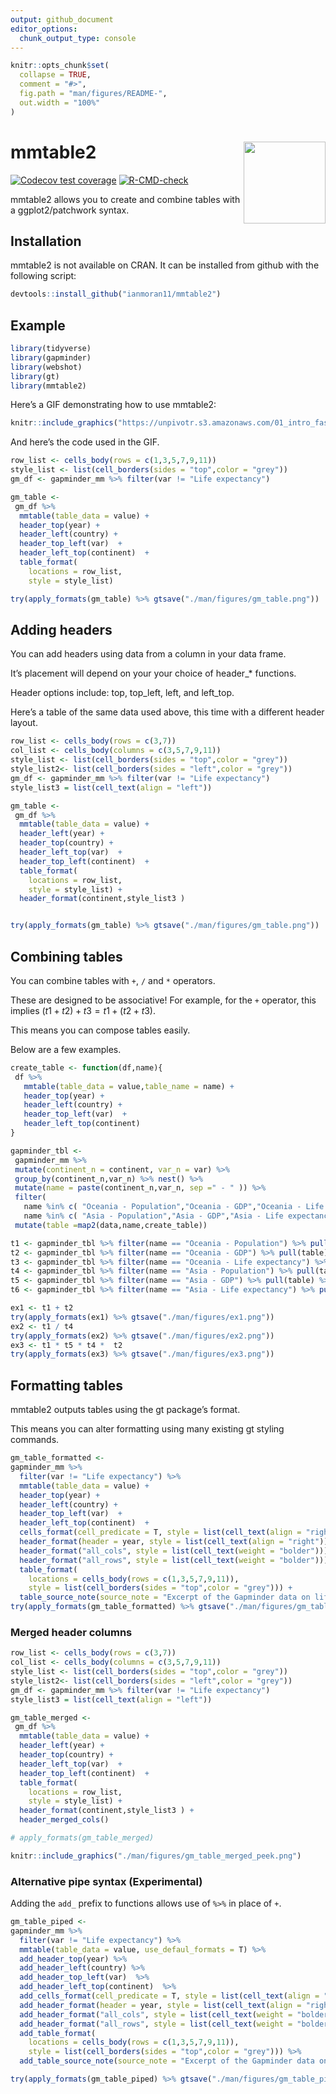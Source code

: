 ```yaml
---
output: github_document
editor_options: 
  chunk_output_type: console
---
```


<!-- README.md is generated from README.Rmd. Please edit that file -->

```r
knitr::opts_chunk$set(
  collapse = TRUE,
  comment = "#>",
  fig.path = "man/figures/README-",
  out.width = "100%"
)
```

# mmtable2 <a> <img src='man/figures/logo.png' align="right" height="131.5" /></a>
<!-- badges: start -->
[![Codecov test coverage](https://codecov.io/gh/ianmoran11/mmtable2/branch/master/graph/badge.svg)](https://codecov.io/gh/ianmoran11/mmtable2?branch=master)
[![R-CMD-check](https://github.com/ianmoran11/mmtable2/workflows/R-CMD-check/badge.svg)](https://github.com/ianmoran11/mmtable2/actions)
<!-- badges: end -->

mmtable2 allows you to create and combine tables with a ggplot2/patchwork syntax.

## Installation

mmtable2 is not available on CRAN. It can be installed from github with the following script:
```r
devtools::install_github("ianmoran11/mmtable2")
```


## Example

```r
library(tidyverse)
library(gapminder)
library(webshot)
library(gt)
library(mmtable2)
```

Here's a GIF demonstrating how to use mmtable2:

```r
knitr::include_graphics("https://unpivotr.s3.amazonaws.com/01_intro_fast.gif")
```

And here's the code used in the GIF. 

```r
row_list <- cells_body(rows = c(1,3,5,7,9,11))
style_list <- list(cell_borders(sides = "top",color = "grey"))
gm_df <- gapminder_mm %>% filter(var != "Life expectancy")

gm_table <- 
 gm_df %>% 
  mmtable(table_data = value) +
  header_top(year) +
  header_left(country) +
  header_top_left(var)  +
  header_left_top(continent)  +
  table_format(
    locations = row_list,
    style = style_list)

try(apply_formats(gm_table) %>% gtsave("./man/figures/gm_table.png"))
```


## Adding headers

You can add headers using data from a column in your data frame. 

It's placement will depend on your your choice of header_* functions.

Header options include: top, top_left, left, and left_top. 

Here's a table of the same data used above, this time with a different header layout. 


```r
row_list <- cells_body(rows = c(3,7))
col_list <- cells_body(columns = c(3,5,7,9,11))
style_list <- list(cell_borders(sides = "top",color = "grey"))
style_list2<- list(cell_borders(sides = "left",color = "grey"))
gm_df <- gapminder_mm %>% filter(var != "Life expectancy")
style_list3 = list(cell_text(align = "left"))

gm_table <- 
 gm_df %>% 
  mmtable(table_data = value) +
  header_left(year) +
  header_top(country) +
  header_left_top(var)  +
  header_top_left(continent)  +
  table_format(
    locations = row_list,
    style = style_list) +
  header_format(continent,style_list3 )


try(apply_formats(gm_table) %>% gtsave("./man/figures/gm_table.png"))
```


## Combining tables

You can combine tables with `+`, `/` and `*` operators.

These are designed to be associative! For example, for the `+` operator, this implies  $(t1+t2)+t3=t1+(t2+t3).$

This means you can compose tables easily.

Below are a few examples.


```r
create_table <- function(df,name){
 df %>%
   mmtable(table_data = value,table_name = name) +
   header_top(year) +
   header_left(country) +
   header_top_left(var)  +
   header_left_top(continent)
}
```



```r
gapminder_tbl <-
 gapminder_mm %>%
 mutate(continent_n = continent, var_n = var) %>%
 group_by(continent_n,var_n) %>% nest() %>%
 mutate(name = paste(continent_n,var_n, sep =" - " )) %>%
 filter(
   name %in% c( "Oceania - Population","Oceania - GDP","Oceania - Life expectancy") |
   name %in% c( "Asia - Population","Asia - GDP","Asia - Life expectancy")) %>%
 mutate(table =map2(data,name,create_table))
```


```r
t1 <- gapminder_tbl %>% filter(name == "Oceania - Population") %>% pull(table) %>% .[[1]]
t2 <- gapminder_tbl %>% filter(name == "Oceania - GDP") %>% pull(table) %>% .[[1]]
t3 <- gapminder_tbl %>% filter(name == "Oceania - Life expectancy") %>% pull(table) %>% .[[1]]
t4 <- gapminder_tbl %>% filter(name == "Asia - Population") %>% pull(table) %>% .[[1]]
t5 <- gapminder_tbl %>% filter(name == "Asia - GDP") %>% pull(table) %>% .[[1]]
t6 <- gapminder_tbl %>% filter(name == "Asia - Life expectancy") %>% pull(table) %>% .[[1]]

```



```r
ex1 <- t1 + t2
try(apply_formats(ex1) %>% gtsave("./man/figures/ex1.png"))
ex2 <- t1 / t4
try(apply_formats(ex2) %>% gtsave("./man/figures/ex2.png"))
ex3 <- t1 * t5 * t4 *  t2
try(apply_formats(ex3) %>% gtsave("./man/figures/ex3.png"))
```

## Formatting tables

mmtable2 outputs tables using the gt package's format.

This means you can alter formatting using many existing gt styling commands.

```r
gm_table_formatted <- 
gapminder_mm %>% 
  filter(var != "Life expectancy") %>% 
  mmtable(table_data = value) +
  header_top(year) +
  header_left(country) +
  header_top_left(var)  +
  header_left_top(continent)  +
  cells_format(cell_predicate = T, style = list(cell_text(align = "right"))) +
  header_format(header = year, style = list(cell_text(align = "right"))) +
  header_format("all_cols", style = list(cell_text(weight = "bolder"))) +
  header_format("all_rows", style = list(cell_text(weight = "bolder"))) +
  table_format(
    locations = cells_body(rows = c(1,3,5,7,9,11)),
    style = list(cell_borders(sides = "top",color = "grey"))) + 
  table_source_note(source_note = "Excerpt of the Gapminder data on life expectancy, GDP per capita, and population by country." )
try(apply_formats(gm_table_formatted) %>% gtsave("./man/figures/gm_table_formatted.png"))
```

### Merged header columns 


```r
row_list <- cells_body(rows = c(3,7))
col_list <- cells_body(columns = c(3,5,7,9,11))
style_list <- list(cell_borders(sides = "top",color = "grey"))
style_list2<- list(cell_borders(sides = "left",color = "grey"))
gm_df <- gapminder_mm %>% filter(var != "Life expectancy")
style_list3 = list(cell_text(align = "left"))

gm_table_merged <- 
 gm_df %>% 
  mmtable(table_data = value) +
  header_left(year) +
  header_top(country) +
  header_left_top(var)  +
  header_top_left(continent)  +
  table_format(
    locations = row_list,
    style = style_list) +
  header_format(continent,style_list3 ) +
  header_merged_cols()

# apply_formats(gm_table_merged)
```

```r
knitr::include_graphics("./man/figures/gm_table_merged_peek.png")
```

### Alternative pipe syntax (Experimental)

Adding the `add_` prefix to functions allows use of `%>%` in place of `+`.

```r
gm_table_piped <- 
gapminder_mm %>% 
  filter(var != "Life expectancy") %>% 
  mmtable(table_data = value, use_defaul_formats = T) %>% 
  add_header_top(year) %>% 
  add_header_left(country) %>% 
  add_header_top_left(var)  %>% 
  add_header_left_top(continent)  %>% 
  add_cells_format(cell_predicate = T, style = list(cell_text(align = "right"))) %>% 
  add_header_format(header = year, style = list(cell_text(align = "right"))) %>% 
  add_header_format("all_cols", style = list(cell_text(weight = "bolder"))) %>% 
  add_header_format("all_rows", style = list(cell_text(weight = "bolder"))) %>% 
  add_table_format(
    locations = cells_body(rows = c(1,3,5,7,9,11)),
    style = list(cell_borders(sides = "top",color = "grey"))) %>% 
  add_table_source_note(source_note = "Excerpt of the Gapminder data on life expectancy, GDP per capita, and population by country." )

try(apply_formats(gm_table_piped) %>% gtsave("./man/figures/gm_table_piped.png"))
```




